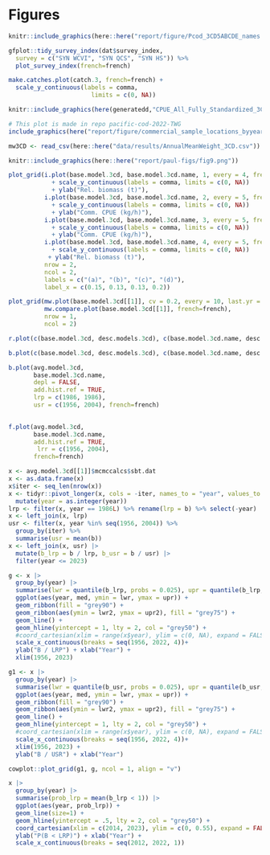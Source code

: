 \clearpage

# Figures

```r
knitr::include_graphics(here::here("report/figure/Pcod_3CD5ABCDE_names.png"))

```

```r
gfplot::tidy_survey_index(dat$survey_index,
  survey = c("SYN WCVI", "SYN QCS", "SYN HS")) %>%
  plot_survey_index(french=french)
```

```r
make.catches.plot(catch.3, french=french) +
  scale_y_continuous(labels = comma,
                       limits = c(0, NA))
```

```r

knitr::include_graphics(here(generatedd,"CPUE_All_Fully_Standardized_3CD.png"))

```

```r
# This plot is made in repo pacific-cod-2022-TWG
include_graphics(here("report/figure/commercial_sample_locations_byyear_3CD.png"))
```


```r
mw3CD <- read_csv(here::here("data/results/AnnualMeanWeight_3CD.csv"))
```

```r
knitr::include_graphics(here::here("report/paul-figs/fig9.png"))
```


```r
plot_grid(i.plot(base.model.3cd, base.model.3cd.name, 1, every = 4, french=french) 
            + scale_y_continuous(labels = comma, limits = c(0, NA))
            + ylab("Rel. biomass (t)"),
          i.plot(base.model.3cd, base.model.3cd.name, 2, every = 5, french=french)  
            + scale_y_continuous(labels = comma, limits = c(0, NA))
            + ylab("Comm. CPUE (kg/h)"),
          i.plot(base.model.3cd, base.model.3cd.name, 3, every = 5, french=french)
            + scale_y_continuous(labels = comma, limits = c(0, NA))
            + ylab("Comm. CPUE (kg/h)"),
          i.plot(base.model.3cd, base.model.3cd.name, 4, every = 5, french=french)
            + scale_y_continuous(labels = comma, limits = c(0, NA))
           + ylab("Rel. biomass (t)"),
          nrow = 2,
          ncol = 2,
          labels = c("(a)", "(b)", "(c)", "(d)"),
          label_x = c(0.15, 0.13, 0.13, 0.2))
```


```r
plot_grid(mw.plot(base.model.3cd[[1]], cv = 0.2, every = 10, last.yr = 2020, french=french),
          mw.compare.plot(base.model.3cd[[1]], french=french),
          nrow = 1,
          ncol = 2)
```

\clearpage

```r
r.plot(c(base.model.3cd, desc.models.3cd), c(base.model.3cd.name, desc.models.3cd.name))
```

```r
b.plot(c(base.model.3cd, desc.models.3cd), c(base.model.3cd.name, desc.models.3cd.name))
```

```r
b.plot(avg.model.3cd,
       base.model.3cd.name,
       depl = FALSE,
       add.hist.ref = TRUE,
       lrp = c(1986, 1986),
       usr = c(1956, 2004), french=french)
       
```


```r
f.plot(avg.model.3cd,
       base.model.3cd.name,
       add.hist.ref = TRUE,
        lrr = c(1956, 2004), 
       french=french)
```

```r
x <- avg.model.3cd[[1]]$mcmccalcs$sbt.dat
x <- as.data.frame(x)
x$iter <- seq_len(nrow(x))
x <- tidyr::pivot_longer(x, cols = -iter, names_to = "year", values_to = "b") %>%
  mutate(year = as.integer(year))
lrp <- filter(x, year == 1986L) %>% rename(lrp = b) %>% select(-year)
x <- left_join(x, lrp)
usr <- filter(x, year %in% seq(1956, 2004)) %>%
  group_by(iter) %>%
  summarise(usr = mean(b))
x <- left_join(x, usr) |> 
  mutate(b_lrp = b / lrp, b_usr = b / usr) |> 
  filter(year <= 2023)

g <- x |> 
  group_by(year) |> 
  summarise(lwr = quantile(b_lrp, probs = 0.025), upr = quantile(b_lrp, probs = 0.975), lwr2 = quantile(b_lrp, probs = 0.25), upr2 = quantile(b_lrp, probs = 0.75), med = median(b_lrp)) |> 
  ggplot(aes(year, med, ymin = lwr, ymax = upr)) +
  geom_ribbon(fill = "grey90") +
  geom_ribbon(aes(ymin = lwr2, ymax = upr2), fill = "grey75") +
  geom_line() +
  geom_hline(yintercept = 1, lty = 2, col = "grey50") +
  #coord_cartesian(xlim = range(x$year), ylim = c(0, NA), expand = FALSE) +
  scale_x_continuous(breaks = seq(1956, 2022, 4))+
  ylab("B / LRP") + xlab("Year") +
  xlim(1956, 2023)

g1 <- x |> 
  group_by(year) |> 
  summarise(lwr = quantile(b_usr, probs = 0.025), upr = quantile(b_usr, probs = 0.975), lwr2 = quantile(b_usr, probs = 0.25), upr2 = quantile(b_usr, probs = 0.75), med = median(b_usr)) |> 
  ggplot(aes(year, med, ymin = lwr, ymax = upr)) +
  geom_ribbon(fill = "grey90") +
  geom_ribbon(aes(ymin = lwr2, ymax = upr2), fill = "grey75") +
  geom_line() +
  geom_hline(yintercept = 1, lty = 2, col = "grey50") +
  #coord_cartesian(xlim = range(x$year), ylim = c(0, NA), expand = FALSE) +
  scale_x_continuous(breaks = seq(1956, 2022, 4))+
  xlim(1956, 2023) +
  ylab("B / USR") + xlab("Year")

cowplot::plot_grid(g1, g, ncol = 1, align = "v")
```

```r
x |> 
  group_by(year) |> 
  summarise(prob_lrp = mean(b_lrp < 1)) |> 
  ggplot(aes(year, prob_lrp)) +
  geom_line(size=1) +
  geom_hline(yintercept = .5, lty = 2, col = "grey50") +
  coord_cartesian(xlim = c(2014, 2023), ylim = c(0, 0.55), expand = FALSE) +
  ylab("P(B < LRP)") + xlab("Year") +
  scale_x_continuous(breaks = seq(2012, 2022, 1))
```

\clearpage
